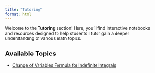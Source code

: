 ```yaml
---
title: "Tutoring"
format: html
---
```


Welcome to the **Tutoring** section! Here, you'll find interactive notebooks and resources designed to help students I tutor gain a deeper understanding of various math topics.

## Available Topics

- [Change of Variables Formula for Indefinite Integrals](change_of_variables_in_indefinite_integrals.qmd)

